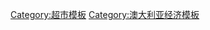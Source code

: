 {{Navbox
| name  = 澳洲超級市場
| title = 澳洲超級市場
|listclass = hlist
| state = autocollapse
| list1 = 
*[[Aldi]]
*[[BI-LO (Australia)|BI-LO]]
*[[Coles超級市場|Coles]]
*[[Costco]]
*[[Food For Less]]
*[[Foodland (South Australia)|Foodland]]
*[[Foodworks (Australia)|Foodworks]]
*[[Friendly Grocer]]
*[[IGA|IGA]]
*[[利多超市|Lidl]]
*[[斯巴超市|SPAR]]
*[[Supabarn]]
*[[Thomas Dux Grocer|Thomas Dux]]
*[[Woolworths超級市場|Woolworths]]}}
<noinclude>
[[Category:超市模板]]
[[Category:澳大利亚经济模板]]
</noinclude>